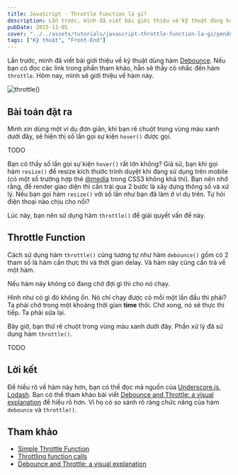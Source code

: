 ```yaml
---
title: JavaScript - Throttle Function là gì?
description: Lần trước, mình đã viết bài giới thiệu về kỹ thuật dùng hàm Debounce. Nếu bạn có đọc các link trong phần tham khảo, hẵn sẽ thấy có nhắc đến hàm throttle. Hôm nay, mình sẽ giới thiệu về hàm này.
pubDate: 2015-11-05
cover: "../../assets/tutorials/javascript-throttle-function-la-gi/pendulum.png"
tags: ["Kỹ thuật", "Front-End"]
---
```


Lần trước, mình đã viết bài giới thiệu về kỹ thuật dùng hàm [Debounce](http://vhnam.github.io/blog/javascript-debounce-function-la-gi/). Nếu bạn có đọc các link trong phần tham khảo, hẵn sẽ thấy có nhắc đến hàm `throttle`. Hôm nay, mình sẽ giới thiệu về hàm này.

![throttle()](../../assets/tutorials/javascript-throttle-function-la-gi/pendulum.png)

## Bài toán đặt ra

Mình xin dùng một ví dụ đơn giản, khi bạn rê chuột trong vùng màu xanh dưới đây, sẽ hiện thị số lần gọi sự kiện `hover()` được gọi.

TODO

Bạn có thấy số lần gọi sự kiện `hover()` rất lớn không? Giả sử, bạn khi gọi hàm `resize()` để resize kích thước trình duyệt khi đang sử dụng trên mobile (có một số trường hợp thẻ [@media](http://www.w3.org/TR/css3-mediaqueries/) trong CSS3 không khả thi). Bạn nên nhớ rằng, để render giao diện thì cần trải qua 2 bước là xây dựng thông số và xử lý. Nếu bạn gọi hàm `resize()` với số lần như bạn đã làm ở ví dụ trên. Tự hỏi điện thoại nào chịu cho nổi?

Lúc này, bạn nên sử dụng hàm `throttle()` để giải quyết vấn đề này.

## Throttle Function

Cách sử dụng hàm `throttle()` cũng tương tự như hàm `debounce()` gồm có 2 tham số là hàm cần thực thi và thời gian delay. Và hàm này cũng cần trả về một hàm.

Nếu hàm này không có đang chờ đợi gì thì cho nó chạy.

Hình như có gì đó không ổn. Nó chỉ chạy được có mỗi một lần đầu thì phải? Ta phải chờ trong một khoảng thời gian **time** thôi. Chờ xong, nó sẽ thực thi tiếp. Ta phải sửa lại.

Bây giờ, bạn thử rê chuột trong vùng màu xanh dưới đây. Phần xử lý đã sử dụng hàm `throttle()`.

TODO

## Lời kết

Để hiểu rõ về hàm này hơn, bạn có thể đọc mã nguồn của [Underscore.js](http://underscorejs.org/#debounce), [Lodash](https://lodash.com/docs#debounce). Bạn có thể tham khảo bài viết [Debounce and Throttle: a visual explanation](http://drupalmotion.com/article/debounce-and-throttle-visual-explanation) để hiểu rõ hơn. Vì họ có so sánh rõ ràng chức năng của hàm `debounce` và `throttle()`.

## Tham khảo

*   [Simple Throttle Function](http://sampsonblog.com/749/simple-throttle-function)
*   [Throttling function calls](https://remysharp.com/2010/07/21/throttling-function-calls)
*   [Debounce and Throttle: a visual explanation](http://drupalmotion.com/article/debounce-and-throttle-visual-explanation)